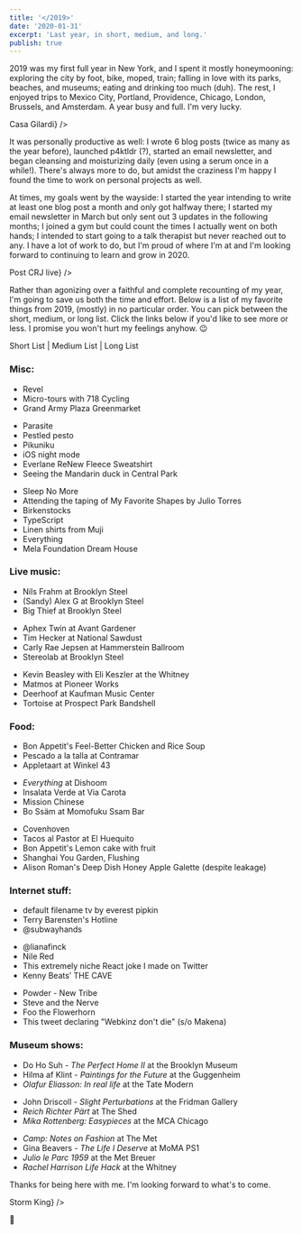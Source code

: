 ```yaml
---
title: '</2019>'
date: '2020-01-31'
excerpt: 'Last year, in short, medium, and long.'
publish: true
---
```






<ListProvider>

<section class="blog-section">

2019 was my first full year in New York, and I spent it mostly honeymooning: exploring the city by foot, bike, moped, train; falling in love with its parks, beaches, and museums; eating and drinking too much (duh). The rest, I enjoyed trips to <XA href="https://photos.google.com/share/AF1QipM3kyWNDQj3ccDQTCTe8FRz4nz26bG0FGtiftssKvSwF549WRQzHf1Up6Us9SPVuA?key=LXJBNnI2bms2TlRIUGxHc1dQdGdkYkY3eGVSRkhR">Mexico City</XA>, Portland, Providence, Chicago, <XA href="https://photos.google.com/album/AF1QipMrBzhErPoEAWWTHuVx06Sma2zJ4_4E_k5Pa8zL">London, Brussels, and Amsterdam</XA>. A year busy and full. I'm very lucky.

<div class="blog-inset">
  <ZoomImage src={gilardi} zoomSrc={gilardiZoom} caption={<span><XA href="https://casagilardi.mx/">Casa Gilardi</XA></span>} />
</div>

It was personally productive as well: I wrote 6 <Link to="/blog/">blog</Link> posts (twice as many as the year before), launched <XA href="https://p4ktldr.com">p4ktldr</XA> (<Link to="/projects/personal/p4ktldr/">?</Link>), started an <XA href="https://tinyletter.com/prichey">email newsletter</XA>, and began <XA href="https://www.kiehls.com/skincare/cleansers-and-scrubs/calendula-deep-cleansing-foaming-face-wash/512.html">cleansing</XA> and <XA href="https://www.kiehls.com/skincare/moisturizers/ultra-facial-oil-free-lotion/10002.html">moisturizing</XA> daily (even using a serum once in a while!). There's always more to do, but amidst the craziness I'm happy I found the time to work on personal projects as well.

At times, my goals went by the wayside: I started the year intending to write at least one blog post a month and only got halfway there; I started my email newsletter in March but only sent out 3 updates in the following months; I joined a gym but could count the times I actually went on both hands; I intended to start going to a talk therapist but never reached out to any. I have a lot of work to do, but I'm proud of where I'm at and I'm looking forward to continuing to learn and grow in 2020.

<div class="blog-inset">
  <ZoomImage src={crj} zoomSrc={crjZoom} caption={<span>Post <XA href="https://en.wikipedia.org/wiki/Carly_Rae_Jepsen">CRJ</XA> live</span>} />
</div>

Rather than agonizing over a faithful and complete recounting of my year, I'm going to save us both the time and effort. Below is a list of my favorite things from 2019, (mostly) in no particular order. You can pick between the short, medium, or long list. Click the links below if you'd like to see more or less. I promise you won't hurt my feelings anyhow. 😉

<ListLink length="short">Short List</ListLink> | <ListLink length="medium">Medium List</ListLink> | <ListLink length="long">Long List</ListLink>

</section>

<section class="blog-section">

### Misc:

<ListSubset length="short">

* <XA href="https://www.theverge.com/2019/6/16/18677586/revel-mopeds-scooter-nyc-review">Revel</XA>
* <XA href="http://www.718c.com/microtours">Micro-tours</XA> with <XA href="http://www.718c.com/">718 Cycling</XA>
* <XA href="https://www.grownyc.org/greenmarket/brooklyn-grand-army-plaza">Grand Army Plaza Greenmarket</XA>

</ListSubset>

<ListSubset length="medium">

* <XA href="https://en.wikipedia.org/wiki/Parasite_(2019_film)">Parasite</XA>
* <XA href="https://www.amazon.com/gp/product/B01HXWT40E">Pestled</XA> pesto
* <XA href="https://pikuniku.net/">Pikuniku</XA>
* iOS <XA href="https://photos.google.com/share/AF1QipNgAA83N8WQLks8OQg4CsbiJGOjQz_ygDxSjUsUWR51DiBbRDBgGcqOSX6IYmVXRQ/photo/AF1QipOTa1FwiRy8htLshg-RPpvyeOWuL578wAlYkLau?key=QnRyZzVBdHhPSkJUc3FOalRYVjg4ZVE3WGFmUVln">night mode</XA>
* Everlane <XA href="https://www.everlane.com/products/mens-renew-sherpa-fleece-crew-dark-slate">ReNew Fleece Sweatshirt</XA>
* <XA href="https://lh3.googleusercontent.com/UEwOKVs0amfa2e2XMn0OQ35uQtrlR48gDB6jTQPac6ttDevzE_MVlIGym9wih-BByDiRW_wB-FR4JIpQOFFgc9ZsjDKJb77SsbYsXW5Uh_-xGxqguiHfDxbByop-2BjWD03xnqPyN-f9dDqTkLM0IQrsbH0YOEAHVS4L0Gq6FlCpOB-qyyrfyoLzc5xNGsA8ecquhf0iEu_1oPWwC0JB3NN1bHGfy2TAc7kMXLqAokiC931-CzfPquZFEf76N2xSt42MOE3A4KahcHM56ZUC-RuDfj0YmrdOvUJYuDsgA4n3BFbXuIRMjVZCQqCtmzvEc5ss03xXTI_AwJ2c2yx6JcWDC_R2J1jSKHcb7FtF-kErLjnAncbBWHDt-8mntADtUcaxn6AZIj3mmP4mOlLtxL6fhzWlE4AO8O4E3NyfqWLbVHRN5AUW03qxQ75bTLrtIJm628ZqOn86pAzs3LeKWduZe0rtAxcWOuZ-ZdPrKMDQtf8hCHNIh6GoOsKqWvn6_LxjGHeh0tYQ1HtesgBOqOmlnGV0lbldnrL20fFoUOJ0-ccx_WsWw2T7R4UzcpN4-3PPFQTGjF3Pbu3ub0D2buRpLXClr9GFCeq-JQGMNVVaPgq_QOSLt0IkZko7qAiglq5cVJiXumwxvY1sW9FZ9tK7lrZAMZGc06DMCyec5F7mNd8JQVdDU3bL=w2084-h1562-no">Seeing</XA> the <XA href="https://www.nytimes.com/2018/10/31/nyregion/mandarin-duck-central-park-pond.html">Mandarin duck</XA> in Central Park

</ListSubset>

<ListSubset length="long">

* <XA href="https://mckittrickhotel.com/">Sleep No More</XA>
* <XA href="https://lh3.googleusercontent.com/wUtVAvIDZc2bD8eWCxLA51acMOcBpVhpVfXTKmR-jiiCQuHPKpJsIA4o2-C5b68LHGzFrU01ztdsA46EPC8GSRc_62CVxSNmDKKUjXFzq5fa1f179cqZTbto9vK5WFQB4lp5pVIt339fnnEfPyGdbPVAg9CpHeIXUITQ7AXbD3HZuGwXU0ERhRnzJfaNaM3lQBF3uT7FpfK15vSVXBzb4F9yeUaqFrvfVmEitty3yTqBlx6Kmy6qvStFQwyJHOFDVtOQhmXlEMGz_HIQn8WqI7tm43aRNSdyDdr0XNRdqo0pF10VZ08_Frn-JLPTuMtRuNVOIqj-1ZrmO7H9WAVo6ZoIHC2rZMHfWN0NgAQXnPm15AHOe7gqhh21YPcDPPvPHcoZx1M3O5pYxneukoAqPOefgfC-S5-NjliIgv1jASDEwst2m3QKXV8hMY8-VDzd-tiw2OGJd5QyzFud7rTX-mnK90uY0PI5pv8Cm-fKaBrm9gJWrfSVeFRLCCCp7Hc22GDQDvec_nYIJUpEWZiZ7ozTbW3ufQkgMJygzZHbhkymeBSuFOZDNARUpLe1nDadDJEwrZuh4oTmIj3tyELwGieUQCDkIipENqkAd3bQVgx4OtXTj0QJVZDEZSXdTYSbdquon1riiJUelaSR8ETBmeaAlFsnsesuy9RJw1_VfV0zaUzsN27BEZQpxNyMEeso0KZJNQIsdIEWE3kYTnqxECY53mUOOvI1enWziDJfMCZM-AiFhQ=w2160-h1350-no">Attending</XA> the taping of <XA href="https://www.hbo.com/specials/my-favorite-shapes-by-julio-torres">My Favorite Shapes</XA> by Julio Torres
* <XA href="https://www.birkenstock.com/us/arizona-birko-flor-nubuck/arizona-core-birkoflornubuck-0-eva-u.html">Birkenstocks</XA>
* <XA href="https://www.typescriptlang.org/">TypeScript</XA>
* Linen shirts from <XA href="https://www.muji.com/us/">Muji</XA>
* <XA href="http://www.everything-game.com/">Everything</XA>
* Mela Foundation <XA href="http://melafoundation.org/">Dream House</XA>

</ListSubset>

</section>

<section class="blog-section">

### Live music:

<ListSubset length="short">

* <XA href="https://lh3.googleusercontent.com/Iv-cn693IzavBnwrotVxo5oT0vE5DCxpb7yYa8uP29wKb2tGLpAetzNVIgZHuYX1rf0m59ULKNCBliRzQEpk4OPlsLfZ-GeUq1X0bJmjzpVkyy-tMAbACYDPBNkedCrxLbq8E4WAgBmdqZmwiNgm3AV4pQmSi0pGRsaA0-75UE-o7yau1VNLSfreyU_pwBmE7xm1nkM1GcsjYdxosXGNI5R44wZVRwwKc-0uhvV0UJxdQY5tkqJOC54qwJwFfXWzMakT2Rqx4RihzNHHblKyeCi1yvpNJWovoQJXrT_rO9qjHK5i2kPBjLlC9zbdNq0GD5UhWWMtdyG_hKBL8nUnHnB8llmOfMDLVaGtdVtMn7xYZu02DvzEsBtIAA16g_lwkuMz9y9qMwN-K8lt5EC19y_h9bUf-vuYw2o2pqEXbbgeT1mUo34myaUu5MqVmsZWLkVQnYG3TbCRlM15eR0R91EabVOvZoPW7Ck9qym9gDTIOUYpuNlbzymwtzB16XRGVaIok-sIhAjtT4GGfjXAOtm_ULkbQy1fib49HuLO_1ZkaLVmPWC0hEhKPTjRABwImTsyfGdYMGez3f3V5IhJ8zh5jDE2_O2ZQeqyv5zVIcqEnSOq_tz3LMB84FsjgSCnD_rBsE1D32sl2eLJw2aO9_cz6jLvY8zXZGDNlQCsrqhZckyyfzQA20K-lwdFiz-QucgTaEuiWY-_8iV1aUrLYuaUP6snS9-9akI6NU-Z0dByBiZLrg=w2084-h1562-no">Nils Frahm</XA> at Brooklyn Steel
* <XA href="https://lh3.googleusercontent.com/Io2aB4hGjNhrL3M8_QPwzPYqqvZRsdtSfVLndGx8D-0z8pEUQcDCCotA5OB6EZ6RJU8QsN3VWLZgVeadqIdDQmGwaeIbU49AuwU26ryD97qNOboidMEOrSsLXcx6khXkPk47a8flEkTOBx5PjW68VTQ6Wz-oKbkL168eoX6on4oykSxRm6ZJ5DjkeH_tg5EzFtiz1bgTZcOXHKcAEd_PIq0Pt_KJIH9EYyG2UohftAW6WLPu4TbOgnEiSP3UMJexKu5vwBto9ufHgnha_t1eQdqdARbjM0pP9w09cwmvXL_643zW14NGyK2OadJ8LKGMX94gzbgDY4zxWK_4wBCB5pFfxZqauOI_wD02o-xFaQPwndc0JDosANwuJPOEs-IOVld1fIXWuU3FoXbbv9ZC7t3jvtaMtBxE-jYBAz66-HvooEdZEx9GjKqwzDAnE4B3KuixGdNDvIYk1QMwAKq0978EMUxMfGAVbnublSRohMGaro2f495HFa61PMvychWV8czyHdb8p437jFyKxibbxiRxYd1DbNrMmbC7X0Wnw8aDc2rTqnGRCa_Tn6ypyiv_-RiexWaWV0PxolT5hFSwVKCyYj1RLp0XfV_avQuJm1oBO9skH2o9OC6bO7ZSZohrrU761Eo4WRfAJocDbGW-TgPYoKNcBif3fZuP7euGjHxJI5SEUXhEdyLLWhzCZymwqjLxQXCb5P8_tgQuLCaB2Y9HiKH6R0WIBadctufu2qX8WxD5wA=w2084-h1562-no">(Sandy) Alex G</XA> at Brooklyn Steel
* <XA href="https://lh3.googleusercontent.com/VACtzmkbxp6NreBmT9AUq9uT_S9m-tvS7g32YkCKnLmk3vbLYaOH1I3Ic2-yoS_QY13JHkV6JIwXYUGQtSa_uzEBwu9-Ycm8kWfB7phMFLx_BOobyHVesC4YsF7PbF7OojvgaUZGBOTrQ2O_xhwYDqCAnf4F5TCs-BKzgjIvAhTEA8868gMavABkKHL0Ou9zdEO2fO3-yBqTBvXubAqi88-IPg_1FkFpcO9b-9wcCRjl_X5nwNC6RTDvaMfkDLZSSNcy4bTqvK1qPOhsdzPGaXSN2AOpVV9_uPgfYNn-miby3odjf_egNCL9i2lo-QRg2EngLduBq3TXYeaDh7OBGhk_X05LruT1UP599bbvxecXfPXKTFevvXUvAZ8ZWf7BOR8VqVpivfhNfuFED0K_Wievs2CSmyKbCf6PjRTsxVfNwHLhQBSQHpFHIXhAtHfbCa3kS7puKpTHtFqql0c8ZzpSyP8bRToWY2Q_-czxm8SvLyXGZlaqnFri-iC0a-cNo5W4MdYUEvEHts7FmAiefrEcqU472N6uBmC90zvoeD_GYlz6LEgC8Z1eIb0zwVcswgYr8Fnn7casVnaHsuSjKz_Rc6lXO69u7hxmHDC6HGmWtaX8iJ6QiZkoPElJDs4Zw4J8fAHiigJruU7LPfd4Vjhrlb-0hh2fAB6y7D-KOFAbv2lo3MG3y8trwDIt0mdH74J3GyVVknZK4V5Oza712vRVt8g_vStvAu2TYB1zIMOfs2Etiw=w2084-h1562-no">Big Thief</XA> at Brooklyn Steel

</ListSubset>

<ListSubset length="medium">

* <XA href="https://lh3.googleusercontent.com/gHB2lKirkFg2Avpm2iIBvWhjKInJoCHuOpW7HGMrwEmXCUhWL2BleaFZQ0bRsQ9qPdfMCUdSbQnQVm0buauy5Ka3h7JeNCXjgJuJ9upmAjnjS9xbDyGS9nTCLBzcmEARggHgQFOTJL75aceTkYfGToPTmNpkOXmoPSiHOyTssqJ_8YO0wg_2ceA3P2I4m8WbvwBrXBT5YqQwrImmxSH65HKlQGnLxzfgyVMqk2aCNnSSw4ueXiU3o-QclrHYpkMuflgMAMM7H_NzS349WTAONwPdcD-hbNpWfu8PFTiYbUAQ1N6cX_rlBAr8T3gsoQNj6TsMt2sRqUyh-KwJkM0P920qFc0KoVWIiTTLNOyZpyte-AHjmn0U_euECSbl-b1MO9N4HuEwjvl9mn0aHb7Bm8IQg-k9pJ9ybu4OsgFRxoUh1AQnlHwFrBHkANrr1p0w3S8fwTMrR8ekLK2uTNhq-jFrXWp4iSZ-WNy7tt8SEzNltQyMq5srV7mBojvNovylAToNzrHWLsKMq0AVDhF8eU8qmd8QKe5A9b6WiVl9qkTGrvOUjqo6K_hw2cwDlfh09h15Uk-aWQUeOFd31Y9xZ6A7dy_mavyUv-spDo510-cCgazKrmkWpg-foNClVhkxLG9HIWWBNmfgdUhZVbh5p13fDAlUw8eq_c9aBMJN2up4xIWMjMXOQRDQ=w2774-h1562-no">Aphex Twin</XA> at Avant Gardener
* <XA href="https://lh3.googleusercontent.com/cOXecRLXA_0E4WUsWwP3eZxdtwqasn9RTzlPt5GNXvHzm--Wxoc_Axu-9Lhj2FLhPBDGxljPk0TpDedncRnyxYZXLfgn39plG3x36mQFyEisBPiAbMp512PWli_N11TW8Jie-u539lyIKtliSHyRvkeJ_HaNWEgjX_ztqCiuvTn4bEzAn4-0uMw_uQNwdL-V1Tmhf_0HbLCs6o6vpubPgS1QNaVJy3Xk2ZOiu8vd5DB4hRS2LQL3-ZsBw8wooQwhIYjS2vlZrQfMnvUvw0W96r0yBABHNXLdF0RtbF-jDOieCpxliT0Ge3AV6mr-lffU2QlbnRUc3ZHhvD1DlSwiwEGNa_1skU2TwJT8f77bdBNNFWucDocscqMffTmMVfOYlGkyKakiU9yCRxagMlaSpRt_kVQNRPVyScyu9LVxajChPSWg7vjO3IYXi8Y9Jqx32DKaQ2IpsWnxDYpxm_xYhEM8yhlodkfaYvU9VuxHHed2wXu5BHtmSoiBqTSbY-VbOVw2kmLW39fT6ADfe9oLCoUSfKDVIryDO6HNFle8o6u9Ye7lCz6hcR9v8AKzvhiFYYvqFchqi2t3PX4Mp5i_t0SHD5fdgCtCrXhF_Gzu0L6MgwWFbnU397W_hrHI16m9D2FugTptAja_9CrUXb2ElL-UlDhVs6cKDl5a_mb7w6AjzdmCbmkc_wQQqYRbqb-s6gNwO17-RnpISm0oqgT8ipp3r890GFVeiOByLFDcKZw3LBcDLg=w2084-h1562-no">Tim Hecker</XA> at National Sawdust
* <XA href="https://lh3.googleusercontent.com/P0DBWX8sd-JUO7-0j5MEKqfauyveyzr_gqVEwVK_EqgFgYR-0ZgzSRNh2tsO_PM7TlnCrT5ADb-Lm0F4WLTblqDMViBMWec189STkLhcd3JbTMQ9GTlGpT8d5Ll1Ew0N2MqZoGq9Y6j-3fT28JzuvPNvy3kAggel2jjYbowCH6rioAndIqwzTa7eG7rzZjaIREms8-m80k5uyg9D5c3mIjloRzxmZo0l3GcbkR55mFcivBfqYeTP8MI7wZHHDX0TBAX4bQF5e1Vsq80DregQmALUrfh_4f0LOnlg6UJmskkKj4qre7JYy1wDwof7vj3qhC28t2Z0JesYc2owLTzYcx0IVJqvP5S7sP8FJhBpnBlBwKG8wthEEkmbYAkveTPn7yBdKD4l3KFtoLrcVM7KP5DPL2qU5CGT1xiJtBpHvuh80J3UijRVtGdmBZAJ6hPeZSpaeXk9evQbnJXXRPvjYn0VkFjg1s8HoFWRmlU9-q-QqfjP7DIlt7Kzo2fckSVfg9aYqA7nY3_ljcAVKHvn0-nHvXiI6FkSJ020ODAwTFAiee0phe_3C3W6GxPYTAz5qHzR1OAf7Fj2L2NCzRRdxTuNIAlt4PhlfX-f_d181ZCZFgH-ne2QTjZjrNI02n3J8z6sxlWjLJWV6JxXWQ0Hjv7tavokz9Zk2KvYhvJ4xQESuYNMGyEGxvLWhyDEwrP8CpawN8-tQBTQ_zyfakLEByuaCTnuc2lMT6SWO-LJm2Ccnhnoog=w2084-h1562-no">Carly Rae Jepsen</XA> at Hammerstein Ballroom
* <XA href="https://lh3.googleusercontent.com/VAuZ8-cr0SMKCAkmJZQLQisBT8h915fziHH3dD38aXLoB9KgJFLeGjE6ziz63px9SN6nYxCvdF7FNo_2hFOmk0QatnFD-hFLZZ0olhei9LFUKptdGCxtwJNHE5Kjr4h2Q_jn_4NGBaU7wvI2aZUMLV3KH1wxrEVKLiRFlb6OapeHKzCMqiIs2lBOGoOEiOqhSnBWs3aYWxWwu6gr5cQQrHZwn5vXNq4iKrKZgWNKKLjZHqC6WJcUqyRxp02rvMNTorHAXAHm0uj3lqkxuq2EMcW-H-7zD4s9MDw_XaRO-JvgrhhEYzJ4XeNkOBhlmQIj1ZPDf2QT-Dy4qgACQyQc_OuIJMGBWJi9USEVY_pQXiOv6WkqZA1BPyeAROPw6AMVBCjzVQj9WlxTJLim9fC1ff6JTCLWkGTZBzjxrLwq0Th8xRBOGELTXYwKsMn9FGUJILFtzIlIJT5Qg3cFzH8gQQ1F5rO0Qoa2TN5hVQHap0IWtrt9__9n_FHhRKxwFp_nVOd_vXo34VBp-lTKp3VfSGU23r3S8fykuAgvh3rP8givsJTMlPJAZeusQnFopChLAvNfMCXqCbOOut6CKWS2-t4MSvx2p7vOeJgzzrpGXbINPC9Ral6e2eWwWQoKQkVvRxACaNw9KbWj3KJNAAnXALXC9qpWYisFLjpQ_y7wRzoW-80KWq6mccGXH6cjsQY3iqivxCiI9_aLsumwgDKzq3NFe0tHeU8FHBUDYaHzSIAOlAYYcw=w2084-h1564-no">Stereolab</XA> at Brooklyn Steel

</ListSubset>

<ListSubset length="long">

* <XA href="https://lh3.googleusercontent.com/vl337KWJ95e4Re51yRSMQ9nWo4EgmjhtzFJ4gsqkkL-c4nWv4dZeOCCqjWaSB4zA6FiGsI6aXzMn7zWWPAA7FOPLBkvgGodPVAtF5fd2s5g0Vh5uUtCQB8dHyNNnPBdxY37tLJDYs1o9q0NAooZUVpV1JH-q0EU6wsp9_T8cFbmWUsk1gm1KObVM6yPkOJrYMq6b3D_4tVzLPAxL0FytDaBAclbZarHZ-MNOX3xEOU4Imoik8xkH3BzhO_yKMAhGI1SP0RtW6fH6pgX3tNQAfeLc3WIol9Mu8WW6duUHFo16cXgnogXPrmMVe8Xn0113yAfMXECgvUF7T7G60dyB0UU1eTF1tkfVp34eA2s2V7djq_Alc71PeKQ55MrcK5ga6cY2PiNM5P6gPbohHpW9_2tcaxglIyjuz4vLgcvm__emKVZvzjcPi_gqvlhQTOB7LuNHxp60a7By2Ov94P_vxRg4NcReAl2FyAeHHvTSC14KKRdvoyVEPRO-kqRFpQ-wOzKimtzqRf1LiPy4sFEz9qi9iVxWwcqO68MGXO4pRce65WTtG1ACx45uFV4oiZo-M-_YFzzt7YtzvjOkqkUR9ox5QO-hwf7gwtpNGXuAcmKTsF3y4z-KJ4-NbMVpqfhtx7xWhIki5cvEiYHhGolsdEqeHMsQ6dhU3ry6XJhpHkTDPSPV0-Wz2yXD_fccAsv0Zh95yoDPrV_WCvg2g8zycfDkWRe9ZJTsrDUOSKjxZUozNBnO9g=w2084-h1562-no">Kevin Beasley with Eli Keszler</XA> at the <XA href="https://whitney.org/events/eli-keszler">Whitney</XA>
* <XA href="https://lh3.googleusercontent.com/OhKIUqmUYRgEDje6LVtLuoDBrOj2Ma8_u_i_LQo9bs1sGQodoVQztzh-drsIS1XtHoJYarb_9i3kA3rvwFtcTChiU4ObpwYpo3KwAj9Jj9PL0SHDmdF-t0FVEXQGnC_6OA60BkW7rF9QwNzoCUxEp-fe_hPMOCFuyIlRobaNtgfj9tEi5znGbpsrV632Ijnky_8HQyirUV5_S87-e4joMLpzy8ckd3wNZHpIWVEkTrnAm0b-6E0jm02rXXTnjv5HsD5eOush86rAy8uyV5wOAXJECrZfVAkWBlZglAxYoCOHoMjy7yq1mQtVNvNdMoUOz7irBv8F8fLdyYyvo6Nt6MsPsXB3idHaE1NmvBC7VLmE6IcEGA6IkVVf_l-SPDF1MBrX6LiqQDiYdsurrmQuzVP-Uhml3zRvypst93mJtkBcn7HyCL8p4bK_XiCP5amI6WxO2oMHqepTAm3cvXV3e4ktP4vrFYwAeEcD8YjjopZ2X21a8pAFUwzknpjoRcVTPT33bpqAmxPSfItmb9qvsOwUHyi4WkRXgUi1rTC_ANLy676oQrwMRhfIZk7qIKOJM8RE9nOzfTyYstkAfyENVKw-agiDpnHHKsmatIz8Z2NNYPoYdlw4xRgiEK0LNweOEE5S0xBqUn1p3G4-6ZINaK1InTGcRZLTeTyw840Tgf4rclmQ_8Aoo8S4LzpzBCa4107jvyDFBHtOIlx6Evm_6z-lr9UiPwJkQRUSHjMqbFxyopDZLg=w2068-h1562-no">Matmos</XA> at Pioneer Works
* <XA href="https://lh3.googleusercontent.com/C_7AA3RGo2mGDDDHo5sWkS8M2Ay0H5QsEp2FZnx4_NnBJo544Lk4TzpZErGEqxU-vvuyxAOXEKiX0I6c8g527UQEJOml4qUm31h8B9o0-qMpW0mengmH6sU4rjZIoepXnTZd5r5bGqSn0Hlx_6S4qbhLWLxBxahMqxBbfKePA-0zb6FkXdrDlcmQSwgxG1XDnh5q92KTZQvBkNbIpqNW4vJiCLe-gzvjRSWFxwzsOTkLptJuyaO9dOa-eIv12ipRPAGlWPIZ6iFBxFFTGGooUjux-DUH-q-NTcCkRXGF661CwI6C5vXSFaJJmEg44WeDQ2arzG9ZS0D84LrC5ir7IprGRQKk0mnC2JZvnX1LWWuJdDHtqq0gLtMAGykn5br-H650nVWAVrBE1lAMJ10exsx8dn7sshOZSTPyVjJ6xcmEZycPFCiOzpnFAaFXNrtzNzLkNsvZcYYQ8JHLbZCQF2L3HNl4J1HJbB272bKzG-CCajg-jmt17ySwA1vifiq-76e5Q21DnzrUNPaUi7YjO5Ws25yUMijLxlmuJIjAn-oDHDDgmjDWnhyvvC06YvV235n43mxNnInj4NAs0KKI0KiN3lYD0Cv6MPQsZ3BdzmtVvQdq9xvYL4NhGpMpiDFAJtXQDCeU6XekRKwUaB8ZYTc5v71_QgEgp78hFxAgBfZgZ_nEoae6VrpUvCUUlbjXS8v-FRG9t23BMolsLmlDCucnQT-Ydrf_kdJjdsdQ5RrR2j_KsQ=w2084-h1562-no">Deerhoof</XA> at Kaufman Music Center
* <XA href="https://lh3.googleusercontent.com/Ztgcn2kHZfzmFnZPcBD17WFo0VLLf4kDCVK5aeXkpTcmnI473Ft0Gcp5olc5oKo-vbpbnwanjhsEfcM1JU9pQJIuS_rCA3iTouGKRWaiv5QGDHx1aQPmvYSPGUkH8OUdyQ0SWzEGvvohQTu_Uud8qwyK8mqGAHJwIGfP6cT4Ug9dN7gYl74ulC_KFyvT_OQ8cQGS9e1hxSGw1qAI4PEh-tSlCGmgUbE9Ih6OWFhd-asiEK1M-IGWAie7442U-OH_oWG90A0H8X7RK9Jg4rec9N1IMwfIfkqfl4k2P6_x_nj1_rxIVsBjBa_7JA-BuiN3D0a7hgbm53cDmyV3DEaZzMVSxtVu86FFrOE6STYQgRG1HvYI897eQyploqHk4J7p1MOxzhnU9brNvDr3woHuaspLXhWZTuhT5Q5NqJQXVQ94KLyo0680kPJxutIBdPlbGdWE3bLtug-rnQiPBFtUA0Cp8_XTg87AvkMaBwHvHHfT0eCofG6xCwAolwVNvoZqBN6JGebz4SujrheF_E7tIl3x10PRU2V523kQIJEfvrdA3Zde2uLVJynv_v-7PWS6xG4j2bPCM7M2D9iLHL-p8oHPd1mEFfAZgoZkucAjsMb393lDH8osuha0LQaU-bNl9HQXOpvS0IUmFYtcOILXm34DP31ppRE3zDiZo7JP4yCSc44yEIjSr0HBpqckh5NZgMku6EHzfkOhkp99xkFsZpRVnmryXJmOx4De1XgQbNSv6Xp3GQ=w1984-h1564-no">Tortoise</XA> at <XA href="https://www.prospectpark.org/visit-the-park/things-to-do/celebrate-brooklyn/">Prospect Park Bandshell</XA>

</ListSubset>

</section>

<section class="blog-section">

### Food:

<ListSubset length="short">

* Bon Appetit's <XA href="https://www.bonappetit.com/recipe/chicken-rice-soup">Feel-Better Chicken and Rice Soup</XA>
* <XA href="https://saltandspine.com/featured-recipes/red-green-grilled-snapper">Pescado a la talla</XA> at <XA href="http://www.contramar.com.mx/english.html">Contramar</XA>
* <XA href="https://photos.google.com/share/AF1QipNgAA83N8WQLks8OQg4CsbiJGOjQz_ygDxSjUsUWR51DiBbRDBgGcqOSX6IYmVXRQ/photo/AF1QipM79lJyaX7Dniw4ULK3BiFDEwcZtUqEqBn4QGqk?key=QnRyZzVBdHhPSkJUc3FOalRYVjg4ZVE3WGFmUVln">Appletaart</XA> at <XA href="https://photos.google.com/share/AF1QipNgAA83N8WQLks8OQg4CsbiJGOjQz_ygDxSjUsUWR51DiBbRDBgGcqOSX6IYmVXRQ/photo/AF1QipM79lJyaX7Dniw4ULK3BiFDEwcZtUqEqBn4QGqk?key=QnRyZzVBdHhPSkJUc3FOalRYVjg4ZVE3WGFmUVln">Winkel 43</XA>

</ListSubset>

<ListSubset length="medium">

* *Everything* at <XA href="https://www.dishoom.com/">Dishoom</XA>
* <XA href="https://www.instagram.com/p/Bz6K-S3nRvN/">Insalata Verde</XA> at <XA href="https://www.viacarota.com/">Via Carota</XA>
* <XA href="https://www.missionchinesefood.com/">Mission Chinese</XA>
* Bo Ssäm at <XA href="https://ssambar.momofuku.com/">Momofuku Ssam Bar</XA>

</ListSubset>

<ListSubset length="long">

* <XA href="https://www.covenhovennyc.com/">Covenhoven</XA>
* Tacos al Pastor at <XA href="http://www.elhuequito.com.mx/">El Huequito</XA>
* Bon Appetit's <XA href="https://www.bonappetit.com/recipe/lemon-cake-with-fruit">Lemon cake with fruit</XA>
* <XA href="https://www.shanghaiyougarden.com/">Shanghai You Garden</XA>, Flushing
* Alison Roman's <XA href="https://cooking.nytimes.com/recipes/1020607-deep-dish-honey-apple-galette">Deep Dish Honey Apple Galette</XA> (despite <XA href="https://photos.google.com/share/AF1QipNgAA83N8WQLks8OQg4CsbiJGOjQz_ygDxSjUsUWR51DiBbRDBgGcqOSX6IYmVXRQ/photo/AF1QipOEn6EGEMZ1jAPq-whCoUIOv4ZvTl0E8KVQNi5p?key=QnRyZzVBdHhPSkJUc3FOalRYVjg4ZVE3WGFmUVln">leakage</XA>)

</ListSubset>

</section>

<section class="blog-section">

### Internet stuff:

<ListSubset length="short">

* <XA href="http://defaultfile.name/">default filename tv</XA> by everest pipkin
* Terry Barensten's <XA href="https://www.youtube.com/channel/UCHRUAMAzVUS_Szvxn55GXaQ">Hotline</XA>
* <XA href="https://www.instagram.com/subwayhands">@subwayhands</XA>

</ListSubset>

<ListSubset length="medium">

* <XA href="https://www.instagram.com/lianafinck/">@lianafinck</XA>
* <XA href="https://www.youtube.com/channel/UCFhXFikryT4aFcLkLw2LBLA">Nile Red</XA>
* This extremely niche React joke I made <XA href="https://twitter.com/prestonrichey/status/1154859874888638466">on Twitter</XA>
* Kenny Beats’ <XA href="https://www.youtube.com/playlist?list=PLOa7rvaTYe0Y0PR-agSDLG8XfldqZVVQj">THE CAVE</XA>

</ListSubset>

<ListSubset length="long">

* Powder - <XA href="https://www.youtube.com/watch?v=zJE1HoHabMw">New Tribe</XA>
* <XA href="https://www.twitch.tv/steveandthenerve">Steve and the Nerve</XA>
* <XA href="https://www.youtube.com/channel/UC3Kk8tvhHkWMMfKBb0q0X9g">Foo the Flowerhorn</XA>
* <XA href="https://twitter.com/md_quack/status/1176597514306359298">This tweet</XA> declaring "Webkinz don't die" (s/o <XA href="https://twitter.com/kellymakena">Makena</XA>)

</ListSubset>

</section>

<section class="blog-section">

### Museum shows:

<ListSubset length="short">

* Do Ho Suh - *<XA href="https://ny.curbed.com/2018/11/15/18088906/do-ho-suh-perfect-home-brooklyn-museum">The Perfect Home II</XA>* at the Brooklyn Museum
* Hilma af Klint - *<XA href="https://www.guggenheim.org/exhibition/hilma-af-klint">Paintings for the Future</XA>* at the Guggenheim
* *<XA href="https://www.tate.org.uk/whats-on/tate-modern/exhibition/olafur-eliasson">Olafur Eliasson: In real life</XA>* at the Tate Modern

</ListSubset>

<ListSubset length="medium">

* John Driscoll - *<XA href="https://www.fridmangallery.com/slight-perturbations">Slight Perturbations</XA>* at the Fridman Gallery
* *<XA href="https://theshed.org/program/2-reich-richter-part">Reich Richter Pärt</XA>* at The Shed
* *<XA href="https://mcachicago.org/Exhibitions/2019/Mika-Rottenberg-Easypieces">Mika Rottenberg: Easypieces</XA>* at the MCA Chicago

</ListSubset>

<ListSubset length="long">

* *<XA href="https://www.metmuseum.org/exhibitions/listings/2019/camp-notes-on-fashion">Camp: Notes on Fashion</XA>* at The Met
* Gina Beavers - *<XA href="https://www.moma.org/calendar/exhibitions/5034">The Life I Deserve</XA>* at MoMA PS1
* *<XA href="https://www.metmuseum.org/exhibitions/listings/2018/julio-le-parc-1959">Julio le Parc 1959</XA>* at the Met Breuer
* *<XA href="https://whitney.org/exhibitions/rachel-harrison">Rachel Harrison Life Hack</XA>* at the Whitney

</ListSubset>

</section>

<section class="blog-section">

Thanks for being here with me. I'm looking forward to what's to come.

<div class="blog-inset">
  <ZoomImage src={stormking} zoomSrc={stormkingZoom} caption={<a href="https://stormking.org/">Storm King</a>} />
</div>

🎈

</section>

</ListProvider>
